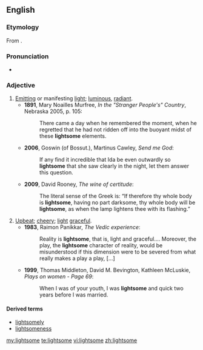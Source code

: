 ==English==
===Etymology===
From {{suffix|light|some}}.

===Pronunciation===
*{{a|UK}} {{IPA|/ˈlʌɪtsəm/}}

===Adjective===
{{en-adj}}

# [[emitting|Emitting]] or manifesting [[light]]; [[luminous]], [[radiant]].
#*'''1891''', Mary Noailles Murfree, ''In the "Stranger People's" Country'', Nebraska 2005, p. 105:
#*:There came a day when he remembered the moment, when he regretted that he had not ridden off into the buoyant midst of these '''lightsome''' elements.
#*'''2006''', Goswin (of Bossut.), Martinus Cawley, ''Send me God'':
#*:  If any find it incredible that Ida be even outwardly so '''lightsome''' that she saw clearly in the night, let them answer this question. 
#*'''2009''', David Rooney, ''The wine of certitude'':
#*: The literal sense of the Greek is: “If therefore thy whole body is '''lightsome''', having no part darksome, thy whole body will be '''lightsome''', as when the lamp lightens thee with its flashing.” 
# [[upbeat|Upbeat]]; [[cheery]]; [[light]] [[graceful]].
#*'''1983''', Raimon Panikkar, ''The Vedic experience'':
#*: Reality is '''lightsome''', that is, light and graceful.... Moreover, the play, the '''lightsome''' character of reality, would be misunderstood if this dimension were to be severed from what really makes a play a play, [...]
#*'''1999''', Thomas Middleton, David M. Bevington, Kathleen McLuskie, ''Plays on women - Page 69'':
#*: When I was of your youth, I was '''lightsome''' and quick two years before I was married.
 


====Derived terms====
*[[lightsomely]]
*[[lightsomeness]]

[[my:lightsome]]
[[te:lightsome]]
[[vi:lightsome]]
[[zh:lightsome]]